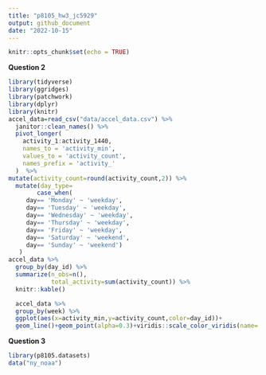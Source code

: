 ```yaml
---
title: "p8105_hw3_jc5929"
output: github_document
date: "2022-10-15"
---
```


```r
knitr::opts_chunk$set(echo = TRUE)
```

**Question 2**

```r
library(tidyverse) 
library(ggridges) 
library(patchwork) 
library(dplyr)
library(knitr)
accel_data=read_csv("data/accel_data.csv") %>%
  janitor::clean_names() %>%
  pivot_longer(
    activity_1:activity_1440,
    names_to = 'activity_min',
    values_to = 'activity_count',
    names_prefix = 'activity_'
  )  %>%
mutate(activity_count=round(activity_count,2)) %>%
  mutate(day_type=
        case_when(
     day== 'Monday' ~ 'weekday',
     day== 'Tuesday' ~ 'weekday',
     day== 'Wednesday' ~ 'weekday',
     day== 'Thursday' ~ 'weekday',
     day== 'Friday' ~ 'weekday',
     day== 'Saturday' ~ 'weekend',
     day== 'Sunday' ~ 'weekend')
   )
accel_data %>%
  group_by(day_id) %>%
  summarize(n_obs=n(),
            total_activity=sum(activity_count)) %>%
  knitr::kable()

  accel_data %>%
  group_by(week) %>%
  ggplot(aes(x=activity_min,y=activity_count,color=day_id))+
  geom_line()+geom_point(alpha=0.3)+viridis::scale_color_viridis(name='day_id')
```

**Question 3**
```r
library(p8105.datasets) 
data("ny_noaa")
```